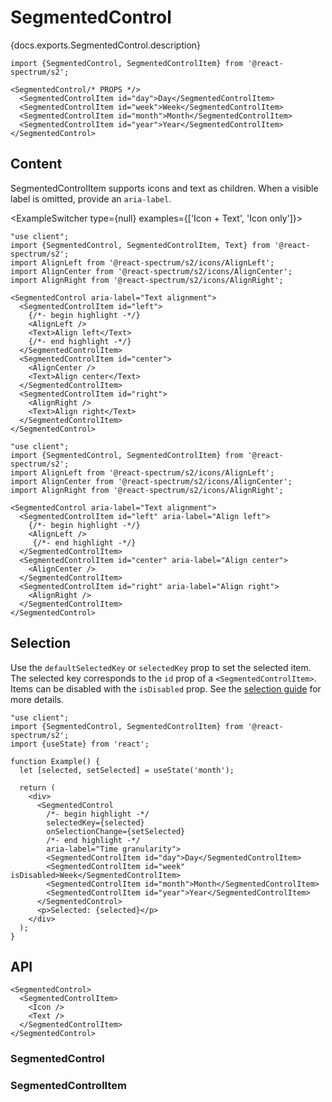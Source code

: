 


# SegmentedControl

<PageDescription>{docs.exports.SegmentedControl.description}</PageDescription>

```tsx render docs={docs.exports.SegmentedControl} links={docs.links} props={['isJustified', 'isDisabled']} initialProps={{'aria-label': 'Time granularity'}} type="s2"
import {SegmentedControl, SegmentedControlItem} from '@react-spectrum/s2';

<SegmentedControl/* PROPS */>
  <SegmentedControlItem id="day">Day</SegmentedControlItem>
  <SegmentedControlItem id="week">Week</SegmentedControlItem>
  <SegmentedControlItem id="month">Month</SegmentedControlItem>
  <SegmentedControlItem id="year">Year</SegmentedControlItem>
</SegmentedControl>
```

## Content

SegmentedControlItem supports icons and text as children. When a visible label is omitted, provide an `aria-label`.

<ExampleSwitcher type={null} examples={['Icon + Text', 'Icon only']}>

```tsx render
"use client";
import {SegmentedControl, SegmentedControlItem, Text} from '@react-spectrum/s2';
import AlignLeft from '@react-spectrum/s2/icons/AlignLeft';
import AlignCenter from '@react-spectrum/s2/icons/AlignCenter';
import AlignRight from '@react-spectrum/s2/icons/AlignRight';

<SegmentedControl aria-label="Text alignment">
  <SegmentedControlItem id="left">
    {/*- begin highlight -*/}
    <AlignLeft />
    <Text>Align left</Text>
    {/*- end highlight -*/}
  </SegmentedControlItem>
  <SegmentedControlItem id="center">
    <AlignCenter />
    <Text>Align center</Text>
  </SegmentedControlItem>
  <SegmentedControlItem id="right">
    <AlignRight />
    <Text>Align right</Text>
  </SegmentedControlItem>
</SegmentedControl>
```

```tsx render
"use client";
import {SegmentedControl, SegmentedControlItem} from '@react-spectrum/s2';
import AlignLeft from '@react-spectrum/s2/icons/AlignLeft';
import AlignCenter from '@react-spectrum/s2/icons/AlignCenter';
import AlignRight from '@react-spectrum/s2/icons/AlignRight';

<SegmentedControl aria-label="Text alignment">
  <SegmentedControlItem id="left" aria-label="Align left">
    {/*- begin highlight -*/}
    <AlignLeft />
     {/*- end highlight -*/}
  </SegmentedControlItem>
  <SegmentedControlItem id="center" aria-label="Align center">
    <AlignCenter />
  </SegmentedControlItem>
  <SegmentedControlItem id="right" aria-label="Align right">
    <AlignRight />
  </SegmentedControlItem>
</SegmentedControl>
```

</ExampleSwitcher>

## Selection

Use the `defaultSelectedKey` or `selectedKey` prop to set the selected item. The selected key corresponds to the `id` prop of a `<SegmentedControlItem>`. Items can be disabled with the `isDisabled` prop. See the [selection guide](selection.html?component=Tabs#single-selection) for more details.

```tsx render
"use client";
import {SegmentedControl, SegmentedControlItem} from '@react-spectrum/s2';
import {useState} from 'react';

function Example() {
  let [selected, setSelected] = useState('month');

  return (
    <div>
      <SegmentedControl
        /*- begin highlight -*/
        selectedKey={selected} 
        onSelectionChange={setSelected}
        /*- end highlight -*/
        aria-label="Time granularity">
        <SegmentedControlItem id="day">Day</SegmentedControlItem>
        <SegmentedControlItem id="week" isDisabled>Week</SegmentedControlItem>
        <SegmentedControlItem id="month">Month</SegmentedControlItem>
        <SegmentedControlItem id="year">Year</SegmentedControlItem>
      </SegmentedControl>
      <p>Selected: {selected}</p>
    </div>
  );
}
```

## API

```tsx links={{SegmentedControl: '#segmentedcontrol', SegmentedControlItem: '#segmentedcontrolitem'}}
<SegmentedControl>
  <SegmentedControlItem>
    <Icon />
    <Text />
  </SegmentedControlItem>
</SegmentedControl>
```

### SegmentedControl
<PropTable component={docs.exports.SegmentedControl} links={docs.links} />

### SegmentedControlItem
<PropTable component={docs.exports.SegmentedControlItem} links={docs.links} />
